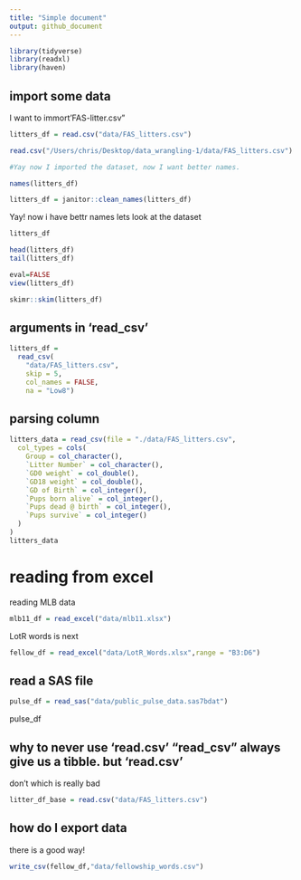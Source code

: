 ```yaml
---
title: "Simple document"
output: github_document
---
```


```r
library(tidyverse)
library(readxl)
library(haven)
```

## import some data

I want to immort'FAS-litter.csv"

```r
litters_df = read.csv("data/FAS_litters.csv")

read.csv("/Users/chris/Desktop/data_wrangling-1/data/FAS_litters.csv") #but  never use this

#Yay now I imported the dataset, now I want better names.
```


```r
names(litters_df)

litters_df = janitor::clean_names(litters_df)
```
Yay! now i have bettr names lets look at the dataset

```r
litters_df

head(litters_df)
tail(litters_df)
```

```r
eval=FALSE
view(litters_df)
```

```r
skimr::skim(litters_df)
```


## arguments in 'read_csv'

```r
litters_df =
  read_csv(
    "data/FAS_litters.csv",
    skip = 5,
    col_names = FALSE,
    na = "Low8")
```
## parsing column
```r
litters_data = read_csv(file = "./data/FAS_litters.csv",
  col_types = cols(
    Group = col_character(),
    `Litter Number` = col_character(),
    `GD0 weight` = col_double(),
    `GD18 weight` = col_double(),
    `GD of Birth` = col_integer(),
    `Pups born alive` = col_integer(),
    `Pups dead @ birth` = col_integer(),
    `Pups survive` = col_integer()
  )
)
litters_data
```


# reading from excel


reading MLB data
```r
mlb11_df = read_excel("data/mlb11.xlsx")
```

LotR words is next
```r
fellow_df = read_excel("data/LotR_Words.xlsx",range = "B3:D6")
```
## read a SAS file
```r
pulse_df = read_sas("data/public_pulse_data.sas7bdat")
```

pulse_df

## why to never use 'read.csv'  "read_csv" always give us a tibble. but 'read.csv'
don't which is really bad

```r
litter_df_base = read.csv("data/FAS_litters.csv")
```
## how do I export data

there is a good way!
```r
write_csv(fellow_df,"data/fellowship_words.csv")
```

